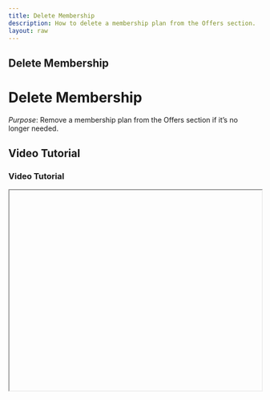 ```yaml
---
title: Delete Membership
description: How to delete a membership plan from the Offers section.
layout: raw
---
```



<div className="mdx-content">

## Delete Membership

<h1 className="text-3xl font-bold text-gray-900 mb-4">Delete Membership</h1>  

*Purpose*: Remove a membership plan from the Offers section if it’s no longer needed.

## Video Tutorial

<h3 className="text-xl font-medium text-gray-800 mb-2">Video Tutorial</h3>

<iframe
  width="100%"
  height="400"
  title="Delete Membership Tutorial"
  allowFullScreen
  className="rounded-lg"
/>

---

## Steps:

<h2 className="text-2xl font-semibold text-gray-800 mt-8 mb-4">Step-by-step Instructions</h2>

❶ **Navigate to Offers > Membership**  
Open the **Offers** section and click on **Membership**.

❷ **Click the 3-dot menu**  
Next to the membership you wish to delete, click the **3-dot menu** and select **Delete**.  
- You can also find this option from the membership details view.

❸ **Confirm the deletion**  
A confirmation dialog will appear. Confirm the action to permanently remove the membership.

---

**Tip for First-Time Users**:  
Be cautious before deleting, as this action cannot be undone.

<div className="space-y-4 mt-6">

<div className="my-10 border-t border-gray-200" />

## More questions about this

<h3 className="text-xl font-semibold text-black mb-4 mt-10"> More questions about this?</h3>
</div>
<div className="space-y-4 mt-6">
  <details className="bg-white rounded-md p-4 border border-gray-300">
  <summary
    className="font-medium text-base text-gray-900"
    style={{
      backgroundColor: 'transparent',
      outline: 'none',
      cursor: 'pointer',
      userSelect: 'none',
      listStyle: 'none',
    }}
  >Can I recover a deleted membership?</summary>
   <p className="mt-2 text-sm text-gray-700">
      No, once deleted, a membership cannot be recovered.
    </p>
  </details>

  <details className="bg-white rounded-md p-4 border border-gray-300">
  <summary
    className="font-medium text-base text-gray-900"
    style={{
      backgroundColor: 'transparent',
      outline: 'none',
      cursor: 'pointer',
      userSelect: 'none',
      listStyle: 'none',
    }}
  >What happens to members of a deleted plan?</summary>
    <p className="mt-2 text-sm text-gray-700">
      They retain access as long as their subscription is active, but the plan will no longer be available for new sign-ups.
    </p>
  </details>
</div>
</div>

---

<div className="space-y-4 mt-6">

<div className="my-10 border-t border-gray-200" />

<div className="mdx-content mt-10">

Was this article helpful?

<div style={{ display: 'flex', gap: '1rem' }}>
  <button style={{ padding: '0.5rem', borderRadius: '9999px', backgroundColor: '#f0f0f0' }}>
    👍
  </button>
  <button style={{ padding: '0.5rem', borderRadius: '9999px', backgroundColor: '#f0f0f0' }}>
    👎
  </button>
</div>
</div>

---
</div>
